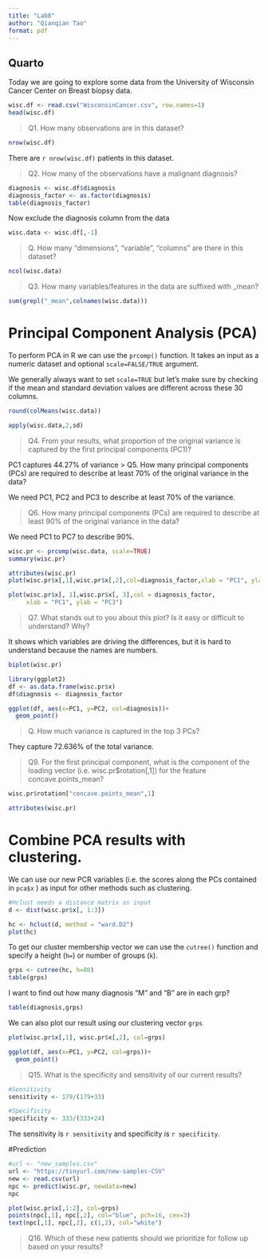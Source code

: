 ```yaml
---
title: "Lab8"
author: "Qianqian Tao"
format: pdf
---
```


## Quarto
Today we are going to explore some data from the University of Wisconsin Cancer Center on Breast biopsy data. 
```r
wisc.df <- read.csv("WisconsinCancer.csv", row.names=1)
head(wisc.df)

```
>Q1. How many observations are in this dataset?

```r
nrow(wisc.df)
```

There are `r nrow(wisc.df)` patients in this dataset.

>Q2. How many of the observations have a malignant diagnosis?

```r
diagnosis <- wisc.df$diagnosis
diagnosis_factor <- as.factor(diagnosis)
table(diagnosis_factor)
```
Now exclude the diagnosis column from the data
```r
wisc.data <- wisc.df[,-1]
```
>Q. How many "dimensions", "variable", "columns" are there in this dataset?

```r
ncol(wisc.data)
```

>Q3. How many variables/features in the data are suffixed with _mean?

```r
sum(grepl("_mean",colnames(wisc.data)))

```

# Principal Component Analysis (PCA)

To perform PCA in R we can use the `prcomp()` function. It takes an input as a numeric dataset and optional `scale=FALSE/TRUE` argument.

We generally always want to set `scale=TRUE` but let's make sure by checking if the mean and standard deviation values are different across these 30 columns.
```r
round(colMeans(wisc.data))

apply(wisc.data,2,sd)
```
>Q4. From your results, what proportion of the original variance is captured by the first principal components (PC1)?

PC1 captures 44.27% of variance
> Q5. How many principal components (PCs) are required to describe at least 70% of the original variance in the data?

We need PC1, PC2 and PC3 to describe at least 70% of the variance.

> Q6. How many principal components (PCs) are required to describe at least 90% of the original variance in the data?

We need PC1 to PC7 to describe 90%. 

```r

wisc.pr <- prcomp(wisc.data, scale=TRUE)
summary(wisc.pr)
```
```r
attributes(wisc.pr)
plot(wisc.pr$x[,1],wisc.pr$x[,2],col=diagnosis_factor,xlab = "PC1", ylab = "PC2" )

```
```r
plot(wisc.pr$x[, 1],wisc.pr$x[, 3],col = diagnosis_factor, 
     xlab = "PC1", ylab = "PC3")
```
> Q7. What stands out to you about this plot? Is it easy or difficult to understand? Why?

It shows which variables are driving the differences, but it is hard to understand because the names are numbers. 

```r
biplot(wisc.pr)
```


```r
library(ggplot2)
df <- as.data.frame(wisc.pr$x)
df$diagnosis <- diagnosis_factor

ggplot(df, aes(x=PC1, y=PC2, col=diagnosis))+
  geom_point()
```
>Q. How much variance is captured in the top 3 PCs?

They capture 72.636% of the total variance. 

> Q9. For the first principal component, what is the component of the loading vector (i.e. wisc.pr$rotation[,1]) for the feature concave.points_mean?

```r
wisc.pr$rotation["concave.points_mean",1]
```

```r
attributes(wisc.pr)
```
# Combine PCA results with clustering.

We can use our new PCR variables (i.e. the scores along the PCs contained in `pca$x` ) as input for other methods such as clustering.

```r
#Hclust needs a distance matrix as input
d <- dist(wisc.pr$x[, 1:3])

hc <- hclust(d, method = "ward.D2")
plot(hc)
```
To get our cluster membership vector we can use the `cutree()` function and specify a height (`h=`) or number of groups (`k`).

```r
grps <- cutree(hc, h=80)
table(grps)
```

I want to find out how many diagnosis "M" and "B" are in each grp?

```r
table(diagnosis,grps)
```
We can also plot our result using our clustering vector `grps`
```r
plot(wisc.pr$x[,1], wisc.pr$x[,2], col=grps)
```

```r
ggplot(df, aes(x=PC1, y=PC2, col=grps))+
  geom_point()
```
>Q15. What is the specificity and sensitivity of our current results?

```r
#Sensitivity
sensitivity <- 179/(179+33)

#Specificity
specificity <- 333/(333+24)

```
The sensitivity is `r sensitivity` and specificity is `r specificity`.

#Prediction

```r
#url <- "new_samples.csv"
url <- "https://tinyurl.com/new-samples-CSV"
new <- read.csv(url)
npc <- predict(wisc.pr, newdata=new)
npc

```

```r
plot(wisc.pr$x[,1:2], col=grps)
points(npc[,1], npc[,2], col="blue", pch=16, cex=3)
text(npc[,1], npc[,2], c(1,2), col="white")
```

> Q16. Which of these new patients should we prioritize for follow up based on your results?



